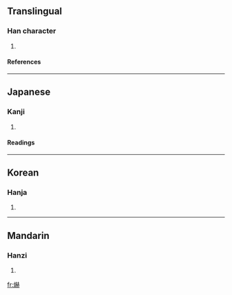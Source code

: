 ==Translingual==
===Han character===
{{Han char|rn=86|rad=火|as=14|sn=18|four=|canj=火土金金 (FGCC)}}
# {{defn|Han|sort=火14}}
====References====
{{Han ref|kx=0686.020|dkj=19521|dj=1098.230|hdz=32242.150|uh=7200|ud=29184}}

----
==Japanese==
===Kanji===
{{ja-kanji|grade=|rs=火14}}
# {{defn|Japanese}} 
====Readings====
{{ja-readings|on=[[かく]] (kaku)|kun=[[あかい]] (akai), [[かがやく]] (kagayaku)}}

----
==Korean==
===Hanja===
{{ko-hanja|hangeul=혁|eumhun=|rv=hyeok|mr=hyŏk|y=hyek}}
# {{defn|Korean}}

----
==Mandarin==
===Hanzi===
{{cmn-hanzi|pin=[[bó]] ([[bo2]]), [[hè]] ([[he4]])|wg=po<sup>2</sup>, ho<sup>4</sup>}}
# {{defn|Mandarin}}

[[fr:爀]]